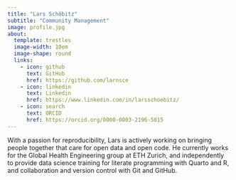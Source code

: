 ```yaml
---
title: "Lars Schöbitz"
subtitle: "Community Management"
image: profile.jpg
about:
  template: trestles
  image-width: 10em
  image-shape: round
  links:
    - icon: github
      text: GitHub
      href: https://github.com/larnsce
    - icon: linkedin
      text: Linkedin
      href: https://www.linkedin.com/in/larsschoebitz/
    - icon: search
      text: ORCID
      href: https://orcid.org/0000-0003-2196-5015
---
```


With a passion for reproducibility, Lars is actively working on bringing people together that care for open data and open code. He currently works for the Global Health Engineering group at ETH Zurich, and independently to provide data science training for literate programming with Quarto and R, and collaboration and version control with Git and GitHub.

